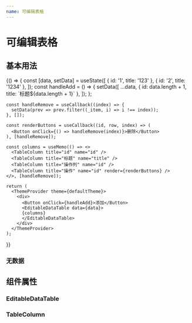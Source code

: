 ```yaml
---
name: 可编辑表格
---
```



# 可编辑表格

## 基本用法

<Playground>
  <ThemeProvider theme={defaultTheme}>
    <EditableDataTable
      data={[{ id: '1', title: '123' }, { id: '2', title: '1234' }]}
    >
      <TableColumn title="序号" order />
      <TableColumn title="id" name="id" />
      <TableColumn title="标题" name="title" />
    </EditableDataTable>
  </ThemeProvider>
</Playground>

<Playground>
  {() => {
    const [data, setData] = useState([
      { id: '1', title: '123' },
      { id: '2', title: '1234' },
    ]);
    const handleAdd = () => {
      setData([
        ...data,
        { id: data.length + 1, title: `标题${data.length + 1}` },
      ]);
    };

    const handleRemove = useCallback((index) => {
      setData(prev => prev.filter((_item, i) => i !== index));
    }, []);

    const renderButtons = useCallback((id, row, index) => (
      <Button onClick={() => handleRemove(index)}>删除</Button>
    ), [handleRemove]);

    const columns = useMemo(() => <>
      <TableColumn title="id" name="id" />
      <TableColumn title="标题" name="title" />
      <TableColumn title="操作列" name="id" />
      <TableColumn title="操作" name="id" render={renderButtons} />
    </>, [handleRemove]);

    return (
      <ThemeProvider theme={defaultTheme}>
        <div>
          <Button onClick={handleAdd}>添加</Button>
          <EditableDataTable data={data}>
          {columns}
          </EditableDataTable>
        </div>
      </ThemeProvider>
    );

}}

</Playground>

### 无数据

<Playground>
  <ThemeProvider theme={defaultTheme}>
    <EditableDataTable data={[]}>
      <TableColumn title="id" name="id" />
      <TableColumn title="标题" name="title" />
    </EditableDataTable>
  </ThemeProvider>
</Playground>

## 组件属性

### EditableDataTable

<Props of={EditableDataTable} />

### TableColumn

<Props of={TableColumn} />

